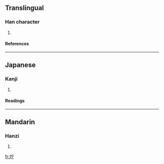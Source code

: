 ==Translingual==
===Han character===
{{Han char|rn=32|rad=土|as=05|sn=8|four=|canj=土十一弓 (GJMN)}}
# {{defn|Han}}
====References====
{{Han ref|kx=0227.120|dkj=05008|dj=0462.280|hdz=10435.030|uh=577E|ud=22398}}
----
==Japanese==
===Kanji===
{{ja-kanji|grade=|rs=土05}}
# {{defn|Japanese}} 
====Readings====
{{ja-readings|on=[[ちょ]] (cho), [[じょ]] (jo)|kun=}}
----
==Mandarin==
===Hanzi===
{{cmn-hanzi|pin=[[zhù]] (zhu4)|wg=chu<sup>4</sup>}}
# {{defn|Mandarin}}

[[fr:坾]]